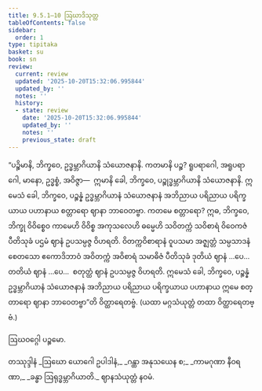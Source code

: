 ```yaml
---
title: 9.5.1–10 ဩဃာဒိသုတ္တ
tableOfContents: false
sidebar:
  order: 1
type: tipitaka
basket: su
book: sn
review:
  current: review
  updated: '2025-10-20T15:32:06.995844'
  updated_by: ''
  notes: ''
  history:
  - state: review
    date: '2025-10-20T15:32:06.995844'
    updated_by: ''
    notes: ''
    previous_state: draft
---
```



<DynamicBreadcrumb />


<ReviewStatus review={frontmatter.review} showDetails={true} />

<HypothesisAnnotation frontmatter={frontmatter} />

<Division number="967–976" book="sn" e="ch" v="18" p="426">

<Paragraph number="1640" book="sn">
“ပဉ္စိမာနိ, ဘိက္ခဝေ, ဥဒ္ဓမ္ဘာဂိယာနိ သံယောဇနာနိ. ကတမာနိ ပဉ္စ? ရူပရာဂေါ, အရူပရာဂေါ, မာနော, ဥဒ္ဓစ္စံ, အဝိဇ္ဇာ—  ဣမာနိ ခေါ, ဘိက္ခဝေ, ပဉ္စုဒ္ဓမ္ဘာဂိယာနိ သံယောဇနာနိ. ဣမေသံ ခေါ, ဘိက္ခဝေ, ပဉ္စန္နံ ဥဒ္ဓမ္ဘာဂိယာနံ သံယောဇနာနံ အဘိညာယ ပရိညာယ ပရိက္ခယာယ ပဟာနာယ စတ္တာရော ဈာနာ ဘာဝေတဗ္ဗာ. ကတမေ စတ္တာရော? ဣဓ, ဘိက္ခဝေ, ဘိက္ခု ဝိဝိစ္စေဝ ကာမေဟိ ဝိဝိစ္စ အကုသလေဟိ ဓမ္မေဟိ သဝိတက္ကံ သဝိစာရံ ဝိဝေကဇံ ပီတိသုခံ ပဌမံ ဈာနံ ဥပသမ္ပဇ္ဇ ဝိဟရတိ. ဝိတက္ကဝိစာရာနံ ဝူပသမာ အဇ္ဈတ္တံ သမ္ပသာဒနံ စေတသော ဧကောဒိဘာဝံ အဝိတက္ကံ အဝိစာရံ သမာဓိဇံ ပီတိသုခံ ဒုတိယံ ဈာနံ …ပေ…  တတိယံ ဈာနံ …ပေ…  စတုတ္ထံ ဈာနံ ဥပသမ္ပဇ္ဇ ဝိဟရတိ. ဣမေသံ ခေါ, ဘိက္ခဝေ, ပဉ္စန္နံ ဥဒ္ဓမ္ဘာဂိယာနံ သံယောဇနာနံ အဘိညာယ ပရိညာယ ပရိက္ခယာယ ပဟာနာယ ဣမေ စတ္တာရော ဈာနာ ဘာဝေတဗ္ဗာ”တိ ဝိတ္ထာရေတဗ္ဗံ.

</Paragraph>
</Division>

<Paragraph number="1641" type="center" book="sn">
(ယထာ မဂ္ဂသံယုတ္တံ တထာ ဝိတ္ထာရေတဗ္ဗံ.)

  
ဩဃဝဂ္ဂေါ ပဉ္စမော.



</Paragraph>

<Paragraph number="1642" type="center" book="sn">
တဿုဒ္ဒါနံ


</Paragraph>

<Paragraph number="1643" type="verses" book="sn">
_ဩဃော ယောဂေါ ဥပါဒါနံ,_  
_ဂန္ထာ အနုသယေန စ;_  
_ကာမဂုဏာ နီဝရဏာ,_  
_ခန္ဓာ ဩရုဒ္ဓမ္ဘာဂိယာတိ._  


</Paragraph>

<Paragraph number="1644" type="center" book="sn">
ဈာနသံယုတ္တံ နဝမံ.
</Paragraph>